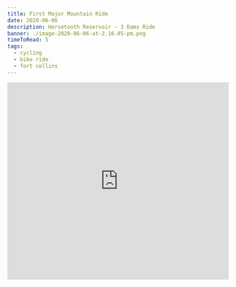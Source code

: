 ```yaml
---
title: First Major Mountain Ride
date: 2020-06-06
description: Horsetooth Reservoir - 3 Dams Ride
banner: ./image-2020-06-06-at-2.16.05-pm.png
timeToRead: 5
tags:
  - cycling
  - bike ride
  - fort collins
---
```


<iframe
  src="https://www.google.com/maps/embed?pb=!1m58!1m12!1m3!1d96975.35280909999!2d-105.19663451206125!3d40.57516409631359!2m3!1f0!2f0!3f0!3m2!1i1024!2i768!4f13.1!4m43!3e1!4m5!1s0x87694b9a276e887b%3A0x623f4df966aae4c1!2s3413%20Justice%20Ct%2C%20Fort%20Collins%2C%20CO%2080526-2720%2C%20USA!3m2!1d40.5407328!2d-105.0888662!4m3!3m2!1d40.5384554!2d-105.1285745!4m3!3m2!1d40.5521294!2d-105.1485774!4m3!3m2!1d40.5791883!2d-105.1575038!4m3!3m2!1d40.6259777!2d-105.1714083!4m3!3m2!1d40.619816199999995!2d-105.1535516!4m3!3m2!1d40.5963354!2d-105.09636479999999!4m3!3m2!1d40.5910133!2d-105.0788862!4m3!3m2!1d40.5455208!2d-105.0804667!4m3!3m2!1d40.5409049!2d-105.08863699999999!5e0!3m2!1sen!2sus!4v1591474473572!5m2!1sen!2sus"
  width="100%"
  height="450"
  frameborder="0"
  style={{ border: 0 }}
  allowfullscreen=""
  aria-hidden="false"
  tabindex="0"
/>
